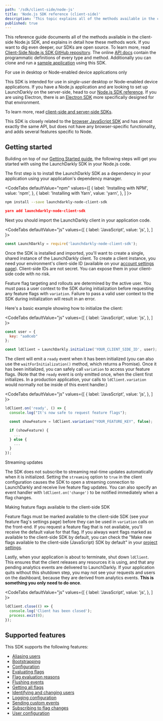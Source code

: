 ```yaml
---
path: '/sdk/client-side/node-js'
title: 'Node.js SDK reference (client-side)'
description: 'This topic explains all of the methods available in the client-side Node.js SDK, with detail about how they work.'
published: true
---
```


This reference guide documents all of the methods available in the client-side Node.js SDK, and explains in detail how these methods work. If you want to dig even deeper, our SDKs are open source. To learn more, read [Client-Side Node.js SDK GitHub repository](https://github.com/launchdarkly/node-client-sdk). The online [API docs](https://launchdarkly.github.io/node-client-sdk/) contain the programmatic definitions of every type and method. Additionally you can clone and run a [sample application](https://github.com/launchdarkly/hello-node-client) using this SDK.

<Callout intent="info">
  <CalloutTitle>For use in desktop or Node-enabled device applications only</CalloutTitle>
  <CalloutDescription>

  This SDK is intended for use in *single-user* desktop or Node-enabled device applications. If you have a Node.js application and are looking to set up LaunchDarkly on the server-side, head to our [Node.js SDK reference](/sdk/server-side/node-js). If you are using Electron, there is an [Electron SDK](/sdk/client-side/electron) more specifically designed for that environment.

  To learn more, read [client-side and server-side SDKs](/sdk/concepts/client-side-server-side).

  </CalloutDescription>
</Callout>

This SDK is closely related to the [browser JavaScript SDK](/sdk/client-side/javascript) and has almost exactly the same API, but does not have any browser-specific functionality, and adds several features specific to Node.

## Getting started
Building on top of our [Getting Started guide](/home/getting-started), the following steps will get you started with using the LaunchDarkly SDK in your Node.js code.

The first step is to install the LaunchDarkly SDK as a dependency in your application using your application's dependency manager.

<CodeTabs
  defaultValue="npm"
  values={[
    { label: 'Installing with NPM', value: 'npm', },
    { label: 'Installing with Yarn', value: 'yarn', },
  ]
}>
<CodeTabItem value="npm">

```bash
npm install --save launchdarkly-node-client-sdk
```

</CodeTabItem>
<CodeTabItem value="yarn">

```json
yarn add launchdarkly-node-client-sdk
```

</CodeTabItem>
</CodeTabs>

Next you should import the LaunchDarkly client in your application code.

<CodeTabs
  defaultValue="js"
  values={[
    { label: 'JavaScript', value: 'js', },
  ]
}>
<CodeTabItem value="js">

```js
const LaunchDarkly = require('launchdarkly-node-client-sdk');
```

</CodeTabItem>
</CodeTabs>

Once the SDK is installed and imported, you'll want to create a single, shared instance of the LaunchDarkly client. To create a client instance, you need your environment's client-side ID (available on your [account settings page](https://app.launchdarkly.com/settings#/projects)). Client-side IDs are not secret. You can expose them in your client-side code with no risk.

Feature flag targeting and rollouts are determined by the active user. You must pass a user context to the SDK during initialization before requesting any feature flags with `variation`. Failure to pass a valid user context to the SDK during initialization will result in an error.

Here's a basic example showing how to initialize the client:

<CodeTabs
  defaultValue="js"
  values={[
    { label: 'JavaScript', value: 'js', },
  ]
}>
<CodeTabItem value="js">

```js
const user = {
  key: "aa0ceb"
};

const ldClient = LaunchDarkly.initialize('YOUR_CLIENT_SIDE_ID', user);
```

</CodeTabItem>
</CodeTabs>

The client will emit a `ready` event when it has been initialized (you can also use the `waitForInitialization()` method, which returns a Promise). Once it has been initialized, you can safely call `variation` to access your feature flags. (Note that the `ready` event is only emitted once, when the client first initializes. In a production application, your calls to `ldClient.variation` would normally not be inside of this event handler.)

<CodeTabs
  defaultValue="js"
  values={[
    { label: 'JavaScript', value: 'js', },
  ]
}>
<CodeTabItem value="js">

```js
ldClient.on('ready', () => {
  console.log("It's now safe to request feature flags");

  const showFeature = ldClient.variation("YOUR_FEATURE_KEY", false);

  if (showFeature) {
    ...
  } else {
    ...
  }
});
```

</CodeTabItem>
</CodeTabs>

<Callout intent="info">
  <CalloutTitle>Streaming updates</CalloutTitle>
<CalloutDescription>

The SDK does not subscribe to streaming real-time updates automatically when it is initialized. Setting the `streaming` option to `true` in the client configuration causes the SDK to open a streaming connection to LaunchDarkly and receive live feature flag updates. You can also specify an event handler with `ldClient.on('change')` to be notified immediately when a flag changes.

</CalloutDescription>
</Callout>

<Callout intent="alert">
  <CalloutTitle>Making feature flags available to the client-side SDK</CalloutTitle>
<CalloutDescription>

Feature flags must be marked available to the client-side SDK (see your feature flag's settings page) before they can be used in `variation` calls on the front-end. If you request a feature flag that is not available, you'll receive the default value for that flag. If you always want flags marked as available to the client-side SDK by default, you can check the "Make new flags available to the client-side (JavaScript) SDK by default" in your [project settings](https://app.launchdarkly.com/settings#/projects).

</CalloutDescription>
</Callout>

Lastly, when your application is about to terminate, shut down `ldClient`. This ensures that the client releases any resources it is using, and that any pending analytics events are delivered to LaunchDarkly. If your application quits without this shutdown step, you may not see your requests and users on the dashboard, because they are derived from analytics events. **This is something you only need to do once**.

<CodeTabs
  defaultValue="js"
  values={[
    { label: 'JavaScript', value: 'js', },
  ]
}>
<CodeTabItem value="js">

```js
ldClient.close(() => {
  console.log('Client has been closed');
  process.exit(0);
});
```

</CodeTabItem>
</CodeTabs>

## Supported features

This SDK supports the following features:

* [Aliasing users](/sdk/features/aliasing-users#nodejs-client-side)
* [Bootstrapping](/sdk/features/bootstrapping#nodejs-client-side)
* [Configuration](/sdk/features/config#nodejs-client-side)
* [Evaluating flags](/sdk/features/variation#nodejs-client-side)
* [Flag evaluation reasons](/sdk/features/variationdetail#nodejs-client-side)
* [Flushing events](/sdk/features/flush#nodejs-client-side)
* [Getting all flags](/sdk/features/all-flags#nodejs-client-side)
* [Identifying and changing users](/sdk/features/identify#nodejs-client-side)
* [Logging configuration](/sdk/features/logging#nodejs-client-side)
* [Sending custom events](/sdk/features/track#nodejs-client-side)
* [Subscribing to flag changes](/sdk/features/flag-changes#nodejs-client-side)
* [User configuration](/sdk/features/user-config#nodejs-client-side)
